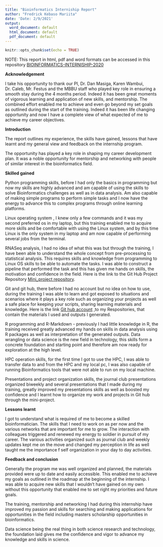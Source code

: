 ```yaml
---
title: "Bioinformatics Interniship Report"
author: "Fredrick Kebaso Mariita"
date: 'Date: 2/9/2021'
output:
  word_document: default
  html_document: default
  pdf_document: default
---
```


```r
knitr::opts_chunk$set(echo = TRUE)
```

NOTE: This report in html, pdf and word formats can be accessed in this repository 
[BIOINFORMATICS-INTERNISHIP-2020](https://github.com/fredrickkebaso/BIOINFORMATICS-INTERNISHIP-2020)



**Acknowledgement**

I take his opportunity to thank our PI, Dr. Dan Masiga,  Karen Wambui, Dr. Caleb,  Mr. Festus and the MBBU staff who played key role in ensuring a smooth stay during the 4 months period. Indeed it has been great moments of vigorous learning and application of new skills, and mentorship. The combined effort enabled me to achieve and even go beyond my set goals as outlined during the start of the training.  Indeed it has been life changing opportunity and now I have a complete view of what expected of me to achieve my career objectives. 

**Introduction**

The report outlines my experience, the skills have gained, lessons that have learnt and my general view and feedback on the internship program.

The opportunity has played a key role in shaping my career development plan. It was a noble opportunity for mentorship and networking with people of similar interest in the bioinformatics field.

**Skilled gained**

Python programming skills, before I had only the basics in programming but now my skills are highly advanced and am capable of using the skills to solve Bioinformatics challenges as well as in data analysis. Am also capable of making simple programs to perform simple tasks and I now have the energy to advance this to complex programs through online learning platforms.

Linux operating system , I knew only a few commands and it was my second preferred  os in my laptop, but this training enabled me to acquire more skills and be comfortable with using the Linux system, and by this time Linux is the only system in my laptop and am now capable of performing several jobs from the terminal.

RNASeq analysis, I had no idea of what this was but through the training, I have been able to understand the whole concept from pre-processing to statistical analysis. This requires skills and knowledge from programming to Linux OS skills to be able to automate the tasks.  I was able to construct a pipeline that performed the task and this has given me hands on skills, the motivation and confidence in the field. Here is the link to the Git Hub Project Repository [Mini_project repository](https://github.com/mbbu/RNA-Seq-mini-project).

Git and git hub, there before I had no account but no idea on how to use, during the training I was able to learn and got exposed to situations and scenarios where it plays a key role such as organizing your projects as well a safe place for keeping your scripts,  sharing learning materials and knowledge. Here is the link [Git hub account](https://github.com/fredrickkebaso?tab=repositories) ,to my Respositories, that contain the materials I used and outputs I generated.

R programming and R-Markdown  - previously I had little knowledge in R, the training received greatly advanced my hands on skills in data analysis using  R packages as well as interpretation of the  generated outputs. Data wrangling or data  science is the new field in technology, this skills form a concrete foundation and starting point and therefore am now ready for exploration at the high level.

HPC operation skills, for the first time I got to use the HPC, I was able to transfer data to and from the HPC and my local pc, I was also capable of running Bioinformatics tools that were not able to run on my local machine.

Presentations and project organization skills, the journal club presentations organized biweekly and several presentations that I made during my training, greatly improved my presentations skills as well as boosted my confidence and I learnt how to organize my work and projects in Git hub through the mini-project. 

**Lessons learnt**

I got to understand what is required of me to become a skilled bioinformatician. The skills that I need to work on as per now and the various networks that are important for me to grow.
The interaction with colleagues triggered and renewed my energy to soldier in pursuit of my career.
The various activities organized such as journal club and weekly updates kept me on the move and changed my perception in life as well taught me the importance f self organization in your day to day activities.


**Feedback and conclusion**

Generally the program me was well organized and planned, the materials provided were up to date and easily accessible. This enabled me to achieve my goals as outlined in the roadmap at the beginning of the internship.
I was able to acquire new skills that I wouldn’t have gained on my own  without this opportunity  that enabled me to set right my priorities and future goals.

The training, mentorship and networking I had during this internship have improved my passion and skills for searching and making applications for opportunities in the field including masters scholarship opportunities in bioinformatics.

Data science being the real thing in both science research and technology, the foundation laid gives me the confidence and vigor to advance my knowledge and skills in science.
